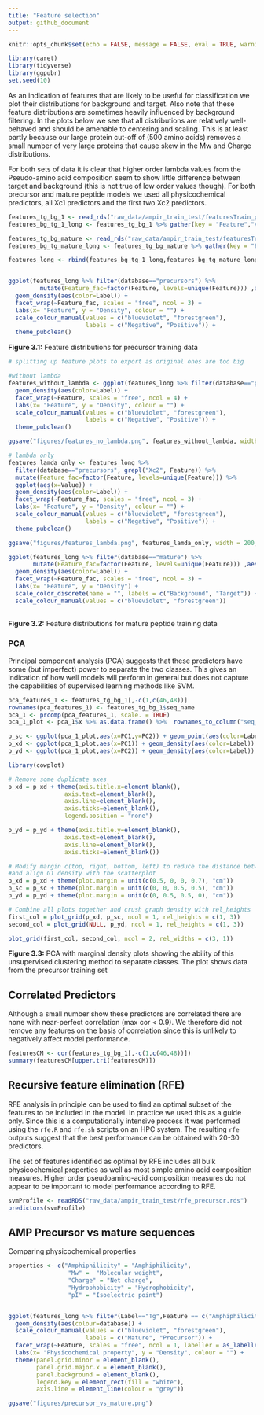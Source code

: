 ```yaml
---
title: "Feature selection"
output: github_document
---
```


```r
knitr::opts_chunk$set(echo = FALSE, message = FALSE, eval = TRUE, warning = FALSE)
```

```r
library(caret)
library(tidyverse)
library(ggpubr)
set.seed(10)
```

As an indication of features that are likely to be useful for classification we plot their distributions for background and target. Also note that these feature distributions are sometimes heavily influenced by background filtering. In the plots below we see that all distributions are relatively well-behaved and should be amenable to centering and scaling. This is at least partly because our large protein cut-off of (500 amino acids) removes a small number of very large proteins that cause skew in the Mw and Charge distributions.  

For both sets of data it is clear that higher order lambda values from the Pseudo-amino acid composition seem to show little difference between target and background (this is not true of low order values though). For both precursor and mature peptide models we used all physicochemical predictors, all Xc1 predictors and the first two Xc2 predictors.

```r
features_tg_bg_1 <- read_rds("raw_data/ampir_train_test/featuresTrain_precursor_imbal.rds")
features_bg_tg_1_long <- features_tg_bg_1 %>% gather(key = "Feature","Value",-seq_name,-Label, -seq_aa) %>% add_column(database="precursors")

features_tg_bg_mature <- read_rds("raw_data/ampir_train_test/featuresTrain_mature.rds")
features_bg_tg_mature_long <- features_tg_bg_mature %>% gather(key = "Feature","Value",-seq_name,-Label, -seq_aa) %>% add_column(database="mature")

features_long <- rbind(features_bg_tg_1_long,features_bg_tg_mature_long)


ggplot(features_long %>% filter(database=="precursors") %>%
         mutate(Feature_fac=factor(Feature, levels=unique(Feature))) ,aes(x=Value)) + 
  geom_density(aes(color=Label)) + 
  facet_wrap(~Feature_fac, scales = "free", ncol = 3) +
  labs(x= "Feature", y = "Density", colour = "") +
  scale_colour_manual(values = c("blueviolet", "forestgreen"),
                      labels = c("Negative", "Positive")) +
  theme_pubclean()
```

**Figure 3.1:** Feature distributions for precursor training data

```r

# splitting up feature plots to export as original ones are too big

#without lambda
features_without_lambda <- ggplot(features_long %>% filter(database=="precursors", !grepl("Xc2", Feature)),aes(x=Value)) + 
  geom_density(aes(color=Label)) + 
  facet_wrap(~Feature, scales = "free", ncol = 4) +
  labs(x= "Feature", y = "Density", colour = "") +
  scale_colour_manual(values = c("blueviolet", "forestgreen"),
                      labels = c("Negative", "Positive")) +
  theme_pubclean()

ggsave("figures/features_no_lambda.png", features_without_lambda, width = 200, height = 250, units = "mm")

# lambda only 
features_lamda_only <- features_long %>%
  filter(database=="precursors", grepl("Xc2", Feature)) %>%
  mutate(Feature_fac=factor(Feature, levels=unique(Feature))) %>%
  ggplot(aes(x=Value)) + 
  geom_density(aes(color=Label)) + 
  facet_wrap(~Feature_fac, scales = "free", ncol = 3) +
  labs(x= "Feature", y = "Density", colour = "") +
  scale_colour_manual(values = c("blueviolet", "forestgreen"),
                      labels = c("Negative", "Positive")) +
  theme_pubclean()

ggsave("figures/features_lambda.png", features_lamda_only, width = 200, height = 250, units = "mm")
```


```r
ggplot(features_long %>% filter(database=="mature") %>%
       mutate(Feature_fac=factor(Feature, levels=unique(Feature))) ,aes(x=Value)) + 
  geom_density(aes(color=Label)) + 
  facet_wrap(~Feature_fac, scales = "free", ncol = 3) +
  labs(x= "Feature", y = "Density") +
  scale_color_discrete(name = "", labels = c("Background", "Target")) +
  scale_colour_manual(values = c("blueviolet", "forestgreen"))
  
```

**Figure 3.2:** Feature distributions for mature peptide training data

### PCA

Principal component analysis (PCA) suggests that these predictors have some (but imperfect) power to separate the two classes. This gives an indication of how well models will perform in general but does not capture the capabilities of supervised learning methods like SVM.

```r
pca_features_1 <- features_tg_bg_1[,-c(1,c(46,48))]
rownames(pca_features_1) <- features_tg_bg_1$seq_name
pca_1 <- prcomp(pca_features_1, scale. = TRUE)
pca_1_plot <- pca_1$x %>% as.data.frame() %>%  rownames_to_column("seq_name") %>% left_join(features_tg_bg_1)

p_sc <- ggplot(pca_1_plot,aes(x=PC1,y=PC2)) + geom_point(aes(color=Label)) + theme(legend.position = "none")
p_xd <- ggplot(pca_1_plot,aes(x=PC1)) + geom_density(aes(color=Label))
p_yd <- ggplot(pca_1_plot,aes(x=PC2)) + geom_density(aes(color=Label)) + coord_flip()  + scale_color_discrete(name = "", labels = c("Background", "Target"))

library(cowplot)

# Remove some duplicate axes
p_xd = p_xd + theme(axis.title.x=element_blank(),
				axis.text=element_blank(),
				axis.line=element_blank(),
				axis.ticks=element_blank(),
				legend.position = "none")

p_yd = p_yd + theme(axis.title.y=element_blank(),
				axis.text=element_blank(),
				axis.line=element_blank(),
				axis.ticks=element_blank())

# Modify margin c(top, right, bottom, left) to reduce the distance between plots
#and align G1 density with the scatterplot
p_xd = p_xd + theme(plot.margin = unit(c(0.5, 0, 0, 0.7), "cm"))
p_sc = p_sc + theme(plot.margin = unit(c(0, 0, 0.5, 0.5), "cm"))
p_yd = p_yd + theme(plot.margin = unit(c(0, 0.5, 0.5, 0), "cm"))

# Combine all plots together and crush graph density with rel_heights
first_col = plot_grid(p_xd, p_sc, ncol = 1, rel_heights = c(1, 3))
second_col = plot_grid(NULL, p_yd, ncol = 1, rel_heights = c(1, 3))

plot_grid(first_col, second_col, ncol = 2, rel_widths = c(3, 1))
```

**Figure 3.3:** PCA with marginal density plots showing the ability of this unsupervised clustering method to separate classes. The plot shows data from the precursor training set



## Correlated Predictors

Although a small number show these predictors are correlated there are none with near-perfect correlation (max cor < 0.9). We therefore did not remove any features on the basis of correlation since this is unlikely to negatively affect model performance. 

```r
featuresCM <- cor(features_tg_bg_1[,-c(1,c(46,48))])
summary(featuresCM[upper.tri(featuresCM)])
```

## Recursive feature elimination (RFE)

RFE analysis in principle can be used to find an optimal subset of the features to be included in the model. In practice we used this as a guide only. Since this is a computationally intensive process it was performed using the `rfe.R` and `rfe.sh` scripts on an HPC system. The resulting `rfe` outputs suggest that the best performance can be obtained with 20-30 predictors.  

The set of features identified as optimal by RFE includes all bulk physicochemical properties as well as most simple amino acid composition measures. Higher order pseudoamino-acid composition measures do not appear to be important to model performance according to RFE.

```r
svmProfile <- readRDS("raw_data/ampir_train_test/rfe_precursor.rds")
predictors(svmProfile)
```

## AMP Precursor vs mature sequences

Comparing physicochemical properties


```r

properties <- c("Amphiphilicity" = "Amphiphilicity",
                 "Mw" =  "Molecular weight",
                 "Charge" = "Net charge",
                 "Hydrophobicity" = "Hydrophobicity",
                 "pI" = "Isoelectric point")


ggplot(features_long %>% filter(Label=="Tg",Feature == c("Amphiphilicity", "Mw", "Charge", "Hydrophobicity", "pI")),aes(x=Value)) + 
  geom_density(aes(colour=database)) +
  scale_colour_manual(values = c("blueviolet", "forestgreen"),
                      labels = c("Mature", "Precursor")) +
  facet_wrap(~Feature, scales = "free", ncol = 1, labeller = as_labeller(properties)) +
  labs(x= "Physicochemical property", y = "Density", colour = "") +
  theme(panel.grid.minor = element_blank(),
        panel.grid.major.x = element_blank(),
        panel.background = element_blank(),
        legend.key = element_rect(fill = "white"),
        axis.line = element_line(colour = "grey"))

ggsave("figures/precursor_vs_mature.png")
```

